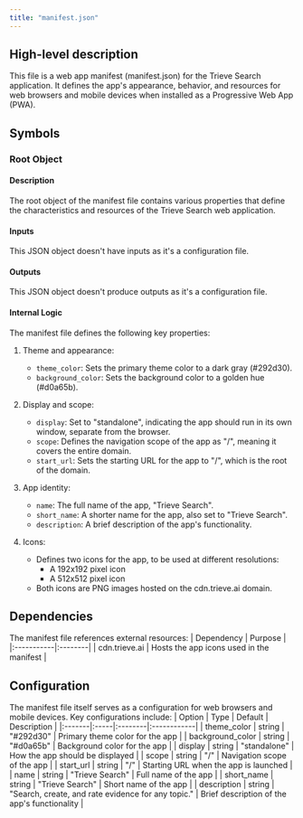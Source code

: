```yaml
---
title: "manifest.json"
---
```


## High-level description
This file is a web app manifest (manifest.json) for the Trieve Search application. It defines the app's appearance, behavior, and resources for web browsers and mobile devices when installed as a Progressive Web App (PWA).

## Symbols

### Root Object
#### Description
The root object of the manifest file contains various properties that define the characteristics and resources of the Trieve Search web application.

#### Inputs
This JSON object doesn't have inputs as it's a configuration file.

#### Outputs
This JSON object doesn't produce outputs as it's a configuration file.

#### Internal Logic
The manifest file defines the following key properties:

1. Theme and appearance:
   - `theme_color`: Sets the primary theme color to a dark gray (#292d30).
   - `background_color`: Sets the background color to a golden hue (#d0a65b).

2. Display and scope:
   - `display`: Set to "standalone", indicating the app should run in its own window, separate from the browser.
   - `scope`: Defines the navigation scope of the app as "/", meaning it covers the entire domain.
   - `start_url`: Sets the starting URL for the app to "/", which is the root of the domain.

3. App identity:
   - `name`: The full name of the app, "Trieve Search".
   - `short_name`: A shorter name for the app, also set to "Trieve Search".
   - `description`: A brief description of the app's functionality.

4. Icons:
   - Defines two icons for the app, to be used at different resolutions:
     - A 192x192 pixel icon
     - A 512x512 pixel icon
   - Both icons are PNG images hosted on the cdn.trieve.ai domain.

## Dependencies
The manifest file references external resources:
| Dependency | Purpose |
|:-----------|:--------|
| cdn.trieve.ai | Hosts the app icons used in the manifest |

## Configuration
The manifest file itself serves as a configuration for web browsers and mobile devices. Key configurations include:
| Option | Type | Default | Description |
|:-------|:-----|:--------|:------------|
| theme_color | string | "#292d30" | Primary theme color for the app |
| background_color | string | "#d0a65b" | Background color for the app |
| display | string | "standalone" | How the app should be displayed |
| scope | string | "/" | Navigation scope of the app |
| start_url | string | "/" | Starting URL when the app is launched |
| name | string | "Trieve Search" | Full name of the app |
| short_name | string | "Trieve Search" | Short name of the app |
| description | string | "Search, create, and rate evidence for any topic." | Brief description of the app's functionality |